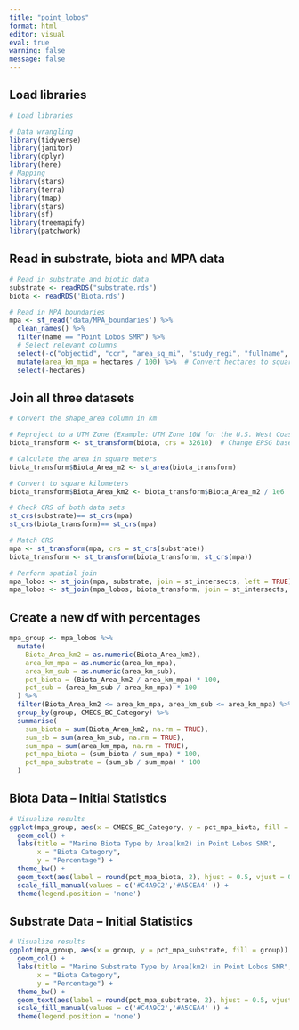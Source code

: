 ```yaml
---
title: "point_lobos"
format: html
editor: visual
eval: true
warning: false
message: false
---
```


## Load libraries

```r
# Load libraries

# Data wrangling
library(tidyverse)
library(janitor)
library(dplyr)
library(here)
# Mapping
library(stars)
library(terra)
library(tmap)
library(stars)
library(sf)
library(treemapify)
library(patchwork)
```

## Read in substrate, biota and MPA data

```r
# Read in substrate and biotic data
substrate <- readRDS("substrate.rds")
biota <- readRDS('Biota.rds')
```

```r
# Read in MPA boundaries
mpa <- st_read('data/MPA_boundaries') %>%
  clean_names() %>%
  filter(name == "Point Lobos SMR") %>%
  # Select relevant columns
  select(-c("objectid", "ccr", "area_sq_mi", "study_regi", "fullname", "ccr_int", "shortname","acres", "shape_are", "shape_len")) %>%
  mutate(area_km_mpa = hectares / 100) %>%  # Convert hectares to square km
  select(-hectares)
```

## Join all three datasets

```r
# Convert the shape_area column in km

# Reproject to a UTM Zone (Example: UTM Zone 10N for the U.S. West Coast)
biota_transform <- st_transform(biota, crs = 32610)  # Change EPSG based on your region

# Calculate the area in square meters
biota_transform$Biota_Area_m2 <- st_area(biota_transform)

# Convert to square kilometers
biota_transform$Biota_Area_km2 <- biota_transform$Biota_Area_m2 / 1e6
```

```r
# Check CRS of both data sets
st_crs(substrate)== st_crs(mpa)
st_crs(biota_transform)== st_crs(mpa)

# Match CRS
mpa <- st_transform(mpa, crs = st_crs(substrate))
biota_transform <- st_transform(biota_transform, st_crs(mpa))

# Perform spatial join
mpa_lobos <- st_join(mpa, substrate, join = st_intersects, left = TRUE)
mpa_lobos <- st_join(mpa_lobos, biota_transform, join = st_intersects, left = TRUE)

```

## Create a new df with percentages

```r
mpa_group <- mpa_lobos %>%
  mutate(
    Biota_Area_km2 = as.numeric(Biota_Area_km2),
    area_km_mpa = as.numeric(area_km_mpa),
    area_km_sub = as.numeric(area_km_sub),
    pct_biota = (Biota_Area_km2 / area_km_mpa) * 100,
    pct_sub = (area_km_sub / area_km_mpa) * 100
  ) %>%
  filter(Biota_Area_km2 <= area_km_mpa, area_km_sub <= area_km_mpa) %>%
  group_by(group, CMECS_BC_Category) %>%
  summarise(
    sum_biota = sum(Biota_Area_km2, na.rm = TRUE),
    sum_sb = sum(area_km_sub, na.rm = TRUE),
    sum_mpa = sum(area_km_mpa, na.rm = TRUE),
    pct_mpa_biota = (sum_biota / sum_mpa) * 100,
    pct_mpa_substrate = (sum_sb / sum_mpa) * 100
  )

```

## Biota Data -- Initial Statistics

```r
# Visualize results
ggplot(mpa_group, aes(x = CMECS_BC_Category, y = pct_mpa_biota, fill = CMECS_BC_Category)) +
  geom_col() +
  labs(title = "Marine Biota Type by Area(km2) in Point Lobos SMR",
       x = "Biota Category",
       y = "Percentage") +
  theme_bw() +
  geom_text(aes(label = round(pct_mpa_biota, 2), hjust = 0.5, vjust = 0.01)) +
  scale_fill_manual(values = c('#C4A9C2','#A5CEA4' )) +
  theme(legend.position = 'none')
```

## Substrate Data -- Initial Statistics

```r
# Visualize results
ggplot(mpa_group, aes(x = group, y = pct_mpa_substrate, fill = group)) +
  geom_col() +
  labs(title = "Marine Substrate Type by Area(km2) in Point Lobos SMR",
       x = "Biota Category",
       y = "Percentage") +
  theme_bw() +
  geom_text(aes(label = round(pct_mpa_substrate, 2), hjust = 0.5, vjust = 0.01)) +
  scale_fill_manual(values = c('#C4A9C2','#A5CEA4' )) +
  theme(legend.position = 'none')
```

